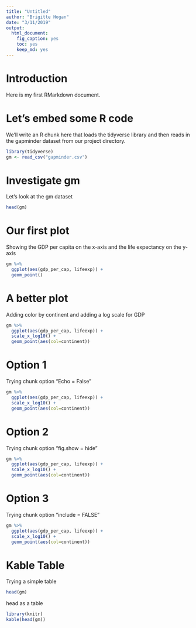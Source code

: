 ```yaml
---
title: "Untitled"
author: "Brigitte Hogan"
date: "3/11/2019"
output: 
  html_document: 
    fig_caption: yes
    toc: yes
    keep_md: yes
---
```


# Introduction

Here is my first RMarkdown document.

# Let's embed some R code

We'll write an R chunk here that loads the tidyverse library and then reads in the gapminder dataset from our project directory.  

```r
library(tidyverse)
gm <- read_csv("gapminder.csv")
```

# Investigate gm

Let's look at the gm dataset

```r
head(gm)
```

# Our first plot

Showing the GDP per capita on the x-axis and the life expectancy on the y-axis

```r
gm %>%
  ggplot(aes(gdp_per_cap, lifeexp)) +
  geom_point()
```

# A better plot

Adding color by continent and adding a log scale for GDP

```r
gm %>%
  ggplot(aes(gdp_per_cap, lifeexp)) +
  scale_x_log10() +
  geom_point(aes(col=continent))
```

# Option 1

Trying chunk option "Echo = False"

```r
gm %>%
  ggplot(aes(gdp_per_cap, lifeexp)) +
  scale_x_log10() +
  geom_point(aes(col=continent))
```

# Option 2

Trying chunk option "fig.show = hide"

```r
gm %>%
  ggplot(aes(gdp_per_cap, lifeexp)) +
  scale_x_log10() +
  geom_point(aes(col=continent))
```

# Option 3

Trying chunk option "include = FALSE"

```r
gm %>%
  ggplot(aes(gdp_per_cap, lifeexp)) +
  scale_x_log10() +
  geom_point(aes(col=continent))
```


# Kable Table

Trying a simple table

```r
head(gm)
```

head as a table
```r
library(knitr)
kable(head(gm))
```

